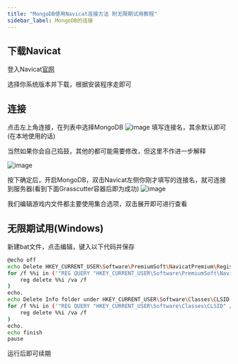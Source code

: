 ```yaml
---
title: "MongoDB使用Navicat连接方法 附无限期试用教程"
sidebar_label: MongoDB的连接
---
```

## 下载Navicat

登入Navicat[官网](https://www.navicat.com.cn/download/navicat-premium)

选择你系统版本并下载，根据安装程序走即可

## 连接
点击左上角连接，在列表中选择MongoDB
![image](https://user-images.githubusercontent.com/106385654/180144221-2df6f352-2a5f-4dc5-8373-f0d055807c29.png)
填写连接名，其余默认即可(在本地使用的话)

当然如果你会自己捣鼓，其他的都可能需要修改，但这里不作进一步解释

![image](https://user-images.githubusercontent.com/106385654/180144338-05fd1fae-5ebd-4ebb-add8-9ada90f342f5.png)

按下确定后，开启MongoDB，双击Navicat左侧你刚才填写的连接名，就可连接到服务器(看到下面Grasscutter容器后即为成功)
![image](https://user-images.githubusercontent.com/106385654/180144825-bc49f691-352f-489f-ba70-4165ae754d4e.png)

我们编辑游戏内文件都主要使用集合选项，双击展开即可进行查看

## 无限期试用(Windows)
新建bat文件，点击编辑，键入以下代码并保存
```bash
@echo off
echo Delete HKEY_CURRENT_USER\Software\PremiumSoft\NavicatPremium\Registration[version and language]
for /f %%i in ('"REG QUERY "HKEY_CURRENT_USER\Software\PremiumSoft\NavicatPremium" /s | findstr /L Registration"') do (
    reg delete %%i /va /f
)
echo.
echo Delete Info folder under HKEY_CURRENT_USER\Software\Classes\CLSID
for /f %%i in ('"REG QUERY "HKEY_CURRENT_USER\Software\Classes\CLSID" /s | findstr /E Info"') do (
    reg delete %%i /va /f
)
echo.
echo finish
pause
```

运行后即可续期
